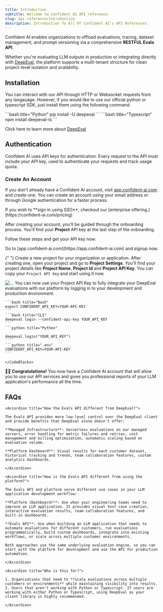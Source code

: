 ```yaml
---
title: Introduction
subtitle: Welcome to Confident AI API reference.
slug: api-reference/introduction
description: Introduction To All Of Confident AI's API References.
---
```


Confident AI enables organizations to offload evaluations, tracing, dataset management, and prompt versioning via a comprehensive **RESTFUL Evals API**.

Whether you're evaluating LLM outputs in production or integrating directly with [DeepEval](https://github.com/confident-ai/deepeval), the platform supports a multi-tenant structure for clean project-level isolation and scalability.

## Installation

You can interact with our API through HTTP or Websocket requests from any langauage. However, if you would like to use our official python or typescript SDK, just install them using the following command:

<CodeBlocks>
  ```bash title="Python" pip install -U deepeval ``` ```bash title="Typescript"
  npm install deepeval-ts ```
</CodeBlocks>

Click here to learn more about [DeepEval](https://www.deepeval.com)

## Authentication

Conifdent AI uses API keys for authentication. Every request to the API must include your API key, used to authenticate your requests and track usage quota.

### Create An Account

If you don't already have a Confident AI account, visit [app.confident-ai.com](https://app.confident-ai.com) and create one. You can create an account using your email address or through Google authentication for a faster process.

<Callout>
  If you wish to **sign in using SSO**, checkout our [enterprise
  offering.](https://confident-ai.com/pricing)
</Callout>

After creating your account, you'll be guided through the onboarding process. You'll find your **Project** API key at the last step of the onboarding.

Follow these steps and get your API key now:

<Steps>
  <Step title="Sign Up to Confident AI">
    Go to [app.confident-ai.com](https://app.confident-ai.com) and signup now.
  </Step>

{" "}
<Step title="Create A Project">
  Create a new project for your organization or application. After creating one,
  open your project and go to **Project Settings**. You'll find your project
  details like **Project Name**, **Project Id** and **Project API Key**. You can
  copy your `Project API Key` and start using it now.
  <Frame caption="An image showing confident-ai project settings page">
    <img src="./path/to/image.jpg" alt="..." />
  </Frame>
</Step>

  <Step title="Use Your API Key">
    You can now use your Project API Key to fully integrate your DeepEval evaluations with our platform by logging in to your development and production environment.
    <CodeBlocks>

    ```bash title="Bash"
    export CONFIDENT_API_KEY=YOUR-API-KEY
    ```
    ```bash title="CLI"
    deepeval login --confident-api-key YOUR_API_KEY
    ```
    ```python title="Python"

    deepeval.login("YOUR_API_KEY")
    ```
    ```python title=".env"
    CONFIDENT_API_KEY=YOUR-API-KEY
    ```

    </CodeBlocks>

  </Step>
</Steps>

🎉🥳 **Congratulations!** You now have a Confident AI account that will allow you to use our API services and gives you professional reports of your LLM application's performance all the time.

## FAQs

<AccordionGroup>

    <Accordion title="How the Evals API different from DeepEval?">

    The Evals API provides more low-level control over the DeepEval client and provide benefits that DeepEval alone doesn't offer:

    **Managed Infrastructure**: Serverless evaluations on our managed servers, error handling for metric failures and retries, cost management and billing optimization, automatic scaling based on evaluation volume.

    **Platform Dashboard**: Visual results for each customer dataset, historical tracking and trends, team collaboration features, custom analytics dashboards.

    </Accordion>

    <Accordion title="How is the Evals API different from using the platform?">

    The Evals API and platform serve different use cases in your LLM application development workflow:

    **Platform (Dashboard)**: Use when your engineering teams need to improve an LLM application. It provides visual test case creation, interactive evaluation results, team collaboration features, and built-in dashboards.

    **Evals API**: Use when building an LLM application that needs to automate evaluations for different customers, run evaluations programmatically, build custom dashboards, integrate into existing workflows, or scale across multiple customer environments.

    Both approaches use the same underlying evaluation engine, so you can start with the platform for development and use the API for production automation.

    </Accordion>

    <Accordion title="Who is this for?">

    1. Organizations that need to **scale evaluations across multiple customers or environments** while maintaining visibility into results.
    2. Users that aren't working with Python or Typescript. If users are working with either Python or Typescript, using DeepEval as your client library is highly recommended.

    </Accordion>

</AccordionGroup>

